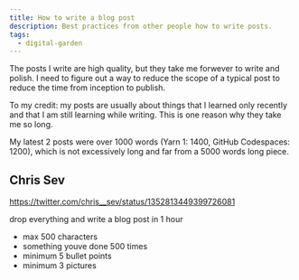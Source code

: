 ```yaml
---
title: How to write a blog post
description: Best practices from other people how to write posts.
tags:
  - digital-garden
---
```


The posts I write are high quality, but they take me forwever to write and
polish. I need to figure out a way to reduce the scope of a typical post to
reduce the time from inception to publish.

To my credit: my posts are usually about things that I learned only recently and
that I am still learning while writing. This is one reason why they take me so
long.

My latest 2 posts were over 1000 words (Yarn 1: 1400, GitHub Codespaces: 1200),
which is not excessively long and far from a 5000 words long piece.

## Chris Sev

https://twitter.com/chris__sev/status/1352813449399726081

drop everything and write a blog post in 1 hour

- max 500 characters
- something youve done 500 times
- minimum 5 bullet points
- minimum 3 pictures
